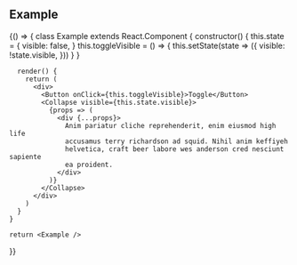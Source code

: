 
## Example

<Playground>
  {() => {
    class Example extends React.Component {
      constructor() {
        this.state = {
          visible: false,
        }
        this.toggleVisible = () => {
          this.setState(state => ({
            visible: !state.visible,
          }))
        }
      }

      render() {
        return (
          <div>
            <Button onClick={this.toggleVisible}>Toggle</Button>
            <Collapse visible={this.state.visible}>
              {props => (
                <div {...props}>
                  Anim pariatur cliche reprehenderit, enim eiusmod high life
                  accusamus terry richardson ad squid. Nihil anim keffiyeh
                  helvetica, craft beer labore wes anderson cred nesciunt sapiente
                  ea proident.
                </div>
              )}
            </Collapse>
          </div>
        )
      }
    }

    return <Example />

}}

</Playground>
